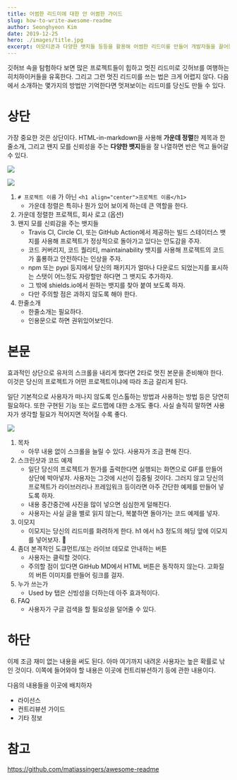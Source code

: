 ```yaml
---
title: 어썸한 리드미에 대한 안 어썸한 가이드
slug: how-to-write-awesome-readme
author: Seonghyeon Kim
date: 2019-12-25
hero: ./images/title.jpg
excerpt: 이모티콘과 다양한 뱃지들 등등을 활용해 어썸한 리드미를 만들어 개발자들을 끌어들이는 법에 대해 알아봅시다.
---
```


깃허브 속을 탐험하다 보면 많은 프로젝트들이 힙하고 멋진 리드미로 깃허브를 여행하는 히치하이커들을 유혹한다. 그리고 그런 멋진 리드미를 쓰는 법은 크게 어렵지 않다. 다음에서 소개하는 몇가지의 방법만 기억한다면 멋져보이는 리드미를 당신도 만들 수 있다.

# 상단
가장 중요한 것은 상단이다. HTML-in-markdown을 사용해 **가운데 정렬**한 제목과 한줄소개, 그리고 왠지 모를 신뢰성을 주는 **다양한 뱃지**들을 잘 나열하면 반은 먹고 들어갈 수 있다.

![](./images/top.png)

![](./images/top-2.png)


1. `# 프로젝트 이름` 가 아닌 `<h1 align="center">프로젝트 이름</h1>`
    - 가운데 정렬은 특히나 뭔가 있어 보이게 하는데 큰 역할을 한다.
2. 가운데 정렬한 프로젝트, 회사 로고 (옵션)
3. 왠지 모를 신뢰감을 주는 뱃지들
    - Travis CI, Circle CI, 또는 GitHub Action에서 제공하는 빌드 스테이터스 뱃지를 사용해 프로젝트가 정상적으로 돌아가고 있다는 안도감을 주자.
    - 코드 커버리지, 코드 퀄리티, maintainability 뱃지를 사용해 프로젝트의 코드가 훌룡하고 안전하다는 인상을 주자.
    - npm 또는 pypi 등지에서 당신의 패키지가 얼마나 다운로드 되었는지를 표시하는 스탯이 어느정도 자랑할만 하다면 그 뱃지도 추가하자.
    - 그 밖에 shields.io에서 원하는 뱃지를 찾아 붙여 보도록 하자.
    - 다만 주의할 점은 과하지 않도록 해야 한다.
4. 한줄소개
    - 한줄소개는 필요하다.
    - 인용문으로 하면 권위있어보인다.

# 본문
효과적인 상단으로 유저의 스크롤을 내리게 했다면 2타로 멋진 본문을 준비해야 한다. 이것은 당신의 프로젝트가 어떤 프로젝트이냐에 따라 조금 갈리게 된다.

일단 기본적으로 사용자가 떠나지 않도록 인스톨하는 방법과 사용하는 방법 등은 당연히 필요하다. 또한 구현된 기능 또는 로드맵에 대한 소개도 좋다. 사실 솔직히 말하면 사용자가 생각할 필요가 적어지면 적어질 수록 좋다.

![](./images/middle.png)

1. 목차
    - 아무 내용 없이 스크롤을 늘릴 수 있다. 사용자가 조금 편해 진다.
2. 스크린샷과 코드 예제
    - 일단 당신의 프로젝트가 뭔가를 출력한다면 실행되는 화면으로 GIF를 만들어 상단에 박아넣자. 사용자는 그것에 시선이 집중될 것이다. 그러지 않고 당신의 프로젝트가 라이브러리나 프레임워크 등이라면 아주 간단한 예제를 만들어 넣도록 하자.
    - 내용 중간중간에 사진을 많이 넣으면 심심한게 덜해진다.
    - 사용자는 사실 글을 별로 읽지 않는다, 복붙하면 돌아가는 코드 예제를 넣자.
3. 이모지
    - 이모지는 당신의 리드미를 화려하게 한다. h1 에서 h3 정도의 헤딩 앞에 이모지를 넣어보자. 👻
4. 좀더 본격적인 도큐먼트/또는 라이브 데모로 안내하는 버튼
    - 사용자는 클릭할 것이다.
    - 주의할 점이 있다면 GitHub MD에서 HTML 버튼은 동작하지 않는다. 고화질의 버튼 이미지를 만들어 링크를 걸자.
5. 누가 쓰는가
    - Used by 탭은 신빙성을 더하는데 아주 효과적이다.
6. FAQ
    - 사용자가 구글 검색을 할 필요성을 덜어줄 수 있다.

# 하단
이제 조금 재미 없는 내용을 써도 된다. 아마 여기까지 내려온 사용자는 높은 확률로 낚인 것이다. 이쪽에 들어와야 할 내용은 이곳에 컨트리뷰션하기 등에 관한 내용이다.

다음의 내용들을 이곳에 배치하자
- 라이선스
- 컨트리뷰션 가이드
- 기타 정보

# 참고
https://github.com/matiassingers/awesome-readme



